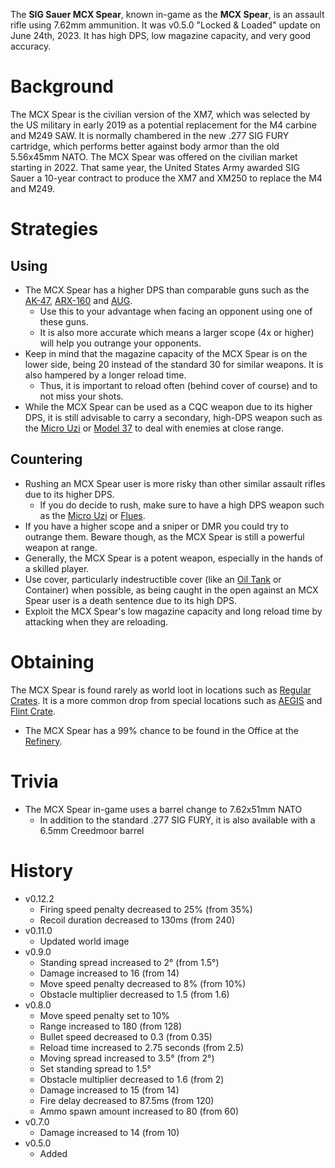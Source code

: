 The **SIG Sauer MCX Spear**, known in-game as the **MCX Spear**, is an assault rifle using 7.62mm ammunition. It was v0.5.0 "Locked & Loaded" update on June 24th, 2023. It has high DPS, low magazine capacity, and very good accuracy.

# Background
The MCX Spear is the civilian version of the XM7, which was selected by the US military in early 2019 as a potential replacement for the M4 carbine and M249 SAW. It is normally chambered in the new .277 SIG FURY cartridge, which performs better against body armor than the old 5.56x45mm NATO. The MCX Spear was offered on the civilian market starting in 2022. That same year, the United States Army awarded SIG Sauer a 10-year contract to produce the XM7 and XM250 to replace the M4 and M249.

# Strategies
## Using
- The MCX Spear has a higher DPS than comparable guns such as the [AK-47](/weapons/guns/ak47), [ARX-160](/weapons/guns/arx160) and [AUG](/weapons/guns/aug).
  - Use this to your advantage when facing an opponent using one of these guns.
  - It is also more accurate which means a larger scope (4x or higher) will help you outrange your opponents.
- Keep in mind that the magazine capacity of the MCX Spear is on the lower side, being 20 instead of the standard 30 for similar weapons. It is also hampered by a longer reload time.
  - Thus, it is important to reload often (behind cover of course) and to not miss your shots.
- While the MCX Spear can be used as a CQC weapon due to its higher DPS, it is still advisable to carry a secondary, high-DPS weapon such as the [Micro Uzi](/weapons/guns/micro_uzi) or [Model 37](/weapons/guns/model_37) to deal with enemies at close range.

## Countering
- Rushing an MCX Spear user is more risky than other similar assault rifles due to its higher DPS.
  - If you do decide to rush, make sure to have a high DPS weapon such as the [Micro Uzi](/weapons/guns/micro_uzi) or [Flues](/weapons/guns/flues).
- If you have a higher scope and a sniper or DMR you could try to outrange them. Beware though, as the MCX Spear is still a powerful weapon at range.
- Generally, the MCX Spear is a potent weapon, especially in the hands of a skilled player.
- Use cover, particularly indestructible cover (like an [Oil Tank](/obstacles/oil_tank) or Container) when possible, as being caught in the open against an MCX Spear user is a death sentence due to its high DPS.
- Exploit the MCX Spear's low magazine capacity and long reload time by attacking when they are reloading.

# Obtaining
The MCX Spear is found rarely as world loot in locations such as [Regular Crates](/obstacles/regular_crate). It is a more common drop from special locations such as [AEGIS](/obstacles/aegis_crate) and [Flint Crate](/obstacles/flint_crate).
- The MCX Spear has a 99% chance to be found in the Office at the [Refinery](/buildings/refinery).

# Trivia
- The MCX Spear in-game uses a barrel change to 7.62x51mm NATO
  - In addition to the standard .277 SIG FURY, it is also available with a 6.5mm Creedmoor barrel

# History
- v0.12.2
  - Firing speed penalty decreased to 25% (from 35%)
  - Recoil duration decreased to 130ms (from 240)
- v0.11.0
  - Updated world image
- v0.9.0
  - Standing spread increased to 2° (from 1.5°)
  - Damage increased to 16 (from 14)
  - Move speed penalty decreased to 8% (from 10%)
  - Obstacle multiplier decreased to 1.5 (from 1.6)
- v0.8.0
  - Move speed penalty set to 10%
  - Range increased to 180 (from 128)
  - Bullet speed decreased to 0.3 (from 0.35)
  - Reload time increased to 2.75 seconds (from 2.5)
  - Moving spread increased to 3.5° (from 2°)
  - Set standing spread to 1.5° 
  - Obstacle multiplier decreased to 1.6 (from 2)
  - Damage increased to 15 (from 14)
  - Fire delay decreased to 87.5ms (from 120)
  - Ammo spawn amount increased to 80 (from 60)
- v0.7.0
  - Damage increased to 14 (from 10)
- v0.5.0
  - Added
